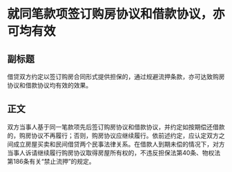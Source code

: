 # 就同笔款项签订购房协议和借款协议，亦可均有效
## 副标题
借贷双方约定以签订购房合同形式提供担保的，通过规避流押条款，亦可达致购房协议和借款协议均有效的效果。
## 正文
双方当事人基于同一笔款项先后签订购房协议和借款协议，并约定如按期偿还借款的，购房协议不再履行；否则，购房协议应继续履行。依前述约定，应认定双方之间成立房屋买卖和民间借贷两个民事法律关系。在借款人到期未偿的情况下，对方当事人诉请继续履行购房协议取得房屋所有权的，不违反担保法第40条、物权法第186条有关“禁止流押”的规定。